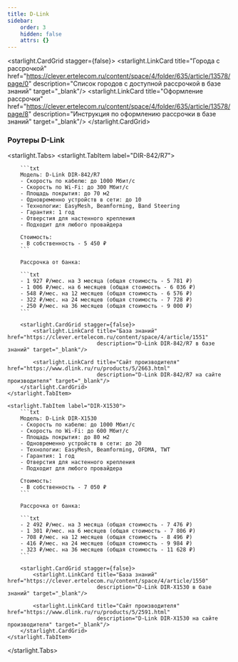 ```yaml
---
title: D-Link
sidebar:
    order: 3
    hidden: false
    attrs: {}
---
```


<starlight.CardGrid stagger={false}>
    <starlight.LinkCard title="Города с рассрочкой"
                        href="https://clever.ertelecom.ru/content/space/4/folder/635/article/13578/page/0"
                        description="Список городов с доступной рассрочкой в базе знаний" target="_blank"/>
    <starlight.LinkCard title="Оформление рассрочки"
                        href="https://clever.ertelecom.ru/content/space/4/folder/635/article/13578/page/8"
                        description="Инструкция по оформлению рассрочки в базе знаний" target="_blank"/>
</starlight.CardGrid>

### Роутеры D-Link

<starlight.Tabs>
    <starlight.TabItem label="DIR-842/R7">

        ```txt
        Модель: D-Link DIR-842/R7
        - Скорость по кабелю: до 1000 Мбит/с
        - Скорость по Wi-Fi: до 300 Мбит/с
        - Площадь покрытия: до 70 м2
        - Одновременно устройств в сети: до 10
        - Технологии: EasyMesh, Beamforming, Band Steering
        - Гарантия: 1 год
        - Отверстия для настенного крепления
        - Подходит для любого провайдера

        Стоимость:
        - В собственность - 5 450 ₽
        ```

        Рассрочка от банка:

        ```txt
        - 1 927 ₽/мес. на 3 месяца (общая стоимость - 5 781 ₽)
        - 1 006 ₽/мес. на 6 месяцев (общая стоимость - 6 036 ₽)
        - 548 ₽/мес. на 12 месяцев (общая стоимость - 6 576 ₽)
        - 322 ₽/мес. на 24 месяцев (общая стоимость - 7 728 ₽)
        - 250 ₽/мес. на 36 месяцев (общая стоимость - 9 000 ₽)
        ```

        <starlight.CardGrid stagger={false}>
            <starlight.LinkCard title="База знаний" href="https://clever.ertelecom.ru/content/space/4/article/1551"
                                description="D-Link DIR-842/R7 в базе знаний" target="_blank"/>

            <starlight.LinkCard title="Сайт производителя" href="https://www.dlink.ru/ru/products/5/2663.html"
                                description="D-Link DIR-842/R7 на сайте производителя" target="_blank"/>
        </starlight.CardGrid>
    </starlight.TabItem>

    <starlight.TabItem label="DIR-X1530">
        ```txt
        Модель: D-Link DIR-X1530
        - Скорость по кабелю: до 1000 Мбит/с
        - Скорость по Wi-Fi: до 600 Мбит/с
        - Площадь покрытия: до 80 м2
        - Одновременно устройств в сети: до 20
        - Технологии: EasyMesh, Beamforming, OFDMA, TWT
        - Гарантия: 1 год
        - Отверстия для настенного крепления
        - Подходит для любого провайдера

        Стоимость:
        - В собственность - 7 050 ₽
        ```

        Рассрочка от банка:

        ```txt
        - 2 492 ₽/мес. на 3 месяца (общая стоимость - 7 476 ₽)
        - 1 301 ₽/мес. на 6 месяцев (общая стоимость - 7 806 ₽)
        - 708 ₽/мес. на 12 месяцев (общая стоимость - 8 496 ₽)
        - 416 ₽/мес. на 24 месяцев (общая стоимость - 9 984 ₽)
        - 323 ₽/мес. на 36 месяцев (общая стоимость - 11 628 ₽)
        ```

        <starlight.CardGrid stagger={false}>
            <starlight.LinkCard title="База знаний" href="https://clever.ertelecom.ru/content/space/4/article/1550"
                                description="D-Link DIR-X1530 в базе знаний" target="_blank"/>

            <starlight.LinkCard title="Сайт производителя" href="https://www.dlink.ru/ru/products/5/2591.html"
                                description="D-Link DIR-X1530 на сайте производителя" target="_blank"/>
        </starlight.CardGrid>
    </starlight.TabItem>
</starlight.Tabs>
